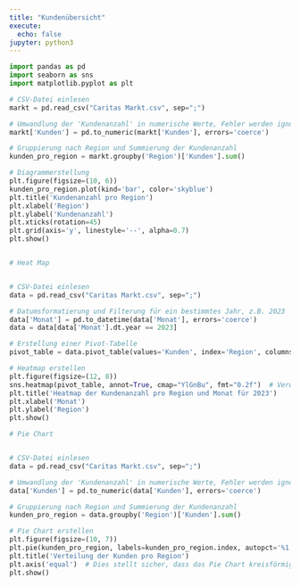 ```yaml
---
title: "Kundenübersicht"
execute:
  echo: false
jupyter: python3
---
```



```python
import pandas as pd
import seaborn as sns
import matplotlib.pyplot as plt

# CSV-Datei einlesen
markt = pd.read_csv("Caritas Markt.csv", sep=";")

# Umwandlung der 'Kundenanzahl' in numerische Werte, Fehler werden ignoriert
markt['Kunden'] = pd.to_numeric(markt['Kunden'], errors='coerce')

# Gruppierung nach Region und Summierung der Kundenanzahl
kunden_pro_region = markt.groupby('Region')['Kunden'].sum()

# Diagrammerstellung
plt.figure(figsize=(10, 6))
kunden_pro_region.plot(kind='bar', color='skyblue')
plt.title('Kundenanzahl pro Region')
plt.xlabel('Region')
plt.ylabel('Kundenanzahl')
plt.xticks(rotation=45)
plt.grid(axis='y', linestyle='--', alpha=0.7)
plt.show()


# Heat Map


# CSV-Datei einlesen
data = pd.read_csv("Caritas Markt.csv", sep=";")

# Datumsformatierung und Filterung für ein bestimmtes Jahr, z.B. 2023
data['Monat'] = pd.to_datetime(data['Monat'], errors='coerce')
data = data[data['Monat'].dt.year == 2023]

# Erstellung einer Pivot-Tabelle
pivot_table = data.pivot_table(values='Kunden', index='Region', columns=data['Monat'].dt.month, fill_value=0)

# Heatmap erstellen
plt.figure(figsize=(12, 8))
sns.heatmap(pivot_table, annot=True, cmap="YlGnBu", fmt="0.2f")  # Verwenden von '0.2f' für zwei Dezimalstellen
plt.title('Heatmap der Kundenanzahl pro Region und Monat für 2023')
plt.xlabel('Monat')
plt.ylabel('Region')
plt.show()

# Pie Chart


# CSV-Datei einlesen
data = pd.read_csv("Caritas Markt.csv", sep=";")

# Umwandlung der 'Kundenanzahl' in numerische Werte, Fehler werden ignoriert
data['Kunden'] = pd.to_numeric(data['Kunden'], errors='coerce')

# Gruppierung nach Region und Summierung der Kundenanzahl
kunden_pro_region = data.groupby('Region')['Kunden'].sum()

# Pie Chart erstellen
plt.figure(figsize=(10, 7))
plt.pie(kunden_pro_region, labels=kunden_pro_region.index, autopct='%1.1f%%', startangle=140)
plt.title('Verteilung der Kunden pro Region')
plt.axis('equal')  # Dies stellt sicher, dass das Pie Chart kreisförmig bleibt
plt.show()


```
